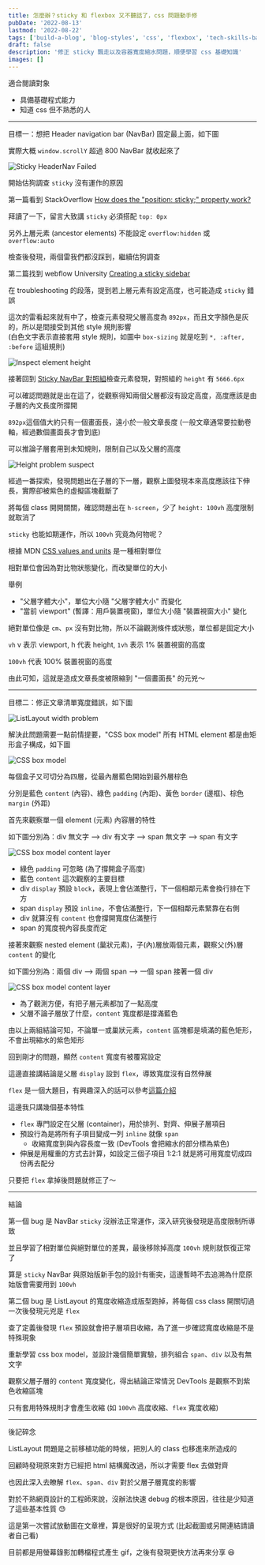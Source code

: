 ```yaml
---
title: 怎麼辦？sticky 和 flexbox 又不聽話了，css 問題動手修
pubDate: '2022-08-13'
lastmod: '2022-08-22'
tags: ['build-a-blog', 'blog-styles', 'css', 'flexbox', 'tech-skills-basic']
draft: false
description: '修正 sticky 飄走以及容器寬度縮水問題，順便學習 css 基礎知識'
images: []
---
```


適合閱讀對象

- 具備基礎程式能力
- 知道 css 但不熟悉的人

---

目標一：想把 Header navigation bar (NavBar) 固定最上面，如下圖

<ImageWithCap
   alt="Sticky HeaderNav"
   src="https://i.imgur.com/GHJz9Il.gif"
   cap="Image from [Thang Huu Vu](https://www.thvu.dev/blog/rebuild-bakia-prisma)"
   width="692"
   height="453"
   />

實際大概 `window.scrollY` 超過 800 NavBar 就收起來了

![Sticky HeaderNav Failed](https://i.imgur.com/cUuqebW.gif)

開始估狗調查 `sticky` 沒有運作的原因

第一篇看到 StackOverflow [How does the "position: sticky;" property work?](https://stackoverflow.com/questions/43707076/how-does-the-position-sticky-property-work)

拜讀了一下，留言大致講 `sticky` 必須搭配 `top: 0px`

另外上層元素 (ancestor elements) 不能設定 `overflow:hidden` 或 `overflow:auto`

檢查後發現，兩個雷我們都沒踩到，繼續估狗調查

第二篇找到 webflow University [Creating a sticky sidebar](https://university.webflow.com/lesson/create-a-sticky-sidebar#troubleshooting-position-sticky)

在 troubleshooting 的段落，提到若上層元素有設定高度，也可能造成 `sticky` 錯誤

這次的雷看起來就有中了，檢查元素發現父層高度為 `892px`，而且文字顏色是灰的，所以是間接受到其他 style 規則影響  
(白色文字表示直接套用 style 規則，如圖中 `box-sizing` 就是吃到 `*, :after, :before` 這組規則)

![Inspect element height](@/assets/images/2022/inspect-element-height.png)

接著回到 [Sticky NavBar 對照組](https://www.thvu.dev/blog/rebuild-bakia-prisma)檢查元素發現，對照組的 `height` 有 `5666.6px`

可以確認問題就是出在這了，從觀察得知兩個父層都沒有設定高度，高度應該是由子層的內文長度所撐開

`892px`這個值大約只有一個畫面長，遠小於一般文章長度 (一般文章通常要拉動卷軸，經過數個畫面長才會到底)

可以推論子層套用到未知規則，限制自己以及父層的高度

![Height problem suspect](https://i.imgur.com/cUuqebW.gif)

經過一番探索，發現問題出在子層的下一層，觀察上圖發現本來高度應該往下伸長，實際卻被紫色的虛擬區塊截斷了

將每個 class 開開關關，確認問題出在 `h-screen`，少了 `height: 100vh` 高度限制就取消了

`sticky` 也能如期運作，所以 `100vh` 究竟為何物呢？

根據 MDN [CSS values and units](https://developer.mozilla.org/en-US/docs/Learn/CSS/Building_blocks/Values_and_units#numbers_lengths_and_percentages) 是一種相對單位

相對單位會因為對比物狀態變化，而改變單位的大小

舉例
- "父層字體大小"，單位大小隨 "父層字體大小" 而變化
- "當前 viewport" (暫譯：用戶裝置視窗)，單位大小隨 "裝置視窗大小" 變化

絕對單位像是 `cm`、`px` 沒有對比物，所以不論觀測條件或狀態，單位都是固定大小

`vh` v 表示 viewport, h 代表 height, `1vh` 表示 1% 裝置視窗的高度

`100vh` 代表 100% 裝置視窗的高度

由此可知，這就是造成文章長度被限縮到 "一個畫面長" 的元兇～

---

目標二：修正文章清單寬度錯誤，如下圖

![ListLayout width problem](@/assets/images/2022/listlayout-width-problem.png)

解決此問題需要一點前情提要，"CSS box model" 所有 HTML element 都是由矩形盒子構成，如下圖

![CSS box model](@/assets/images/2022/css-box-model.png)

每個盒子又可切分為四層，從最內層藍色開始到最外層棕色

分別是藍色 `content` (內容)、綠色 `padding` (內距)、黃色 `border` (邊框)、棕色 `margin` (外距)

首先來觀察單一個 element (元素) 內容層的特性

如下圖分別為：div 無文字 --> div 有文字 --> span 無文字 --> span 有文字

![CSS box model content layer](https://i.imgur.com/AwTJpw7.gif)

- 綠色 `padding` 可忽略 (為了撐開盒子高度)
- 藍色 `content` 這次觀察的主要目標
- div `display` 預設 `block`，表現上會佔滿整行，下一個相鄰元素會換行排在下方
- span `display` 預設 `inline`，不會佔滿整行，下一個相鄰元素緊靠在右側
- div 就算沒有 `content` 也會撐開寬度佔滿整行
- span 的寬度視內容長度而定

接著來觀察 nested element (巢狀元素)，子(內)層放兩個元素，觀察父(外)層 `content` 的變化

如下圖分別為：兩個 div --> 兩個 span --> 一個 span 接著一個 div

![CSS box model content layer](https://i.imgur.com/ewYgQ0R.gif)

- 為了觀測方便，有把子層元素都加了一點高度
- 父層不論子層放了什麼，`content` 寬度都是撐滿藍色

由以上兩組結論可知，不論單一或巢狀元素，`content` 區塊都是填滿的藍色矩形，不會出現縮水的紫色矩形

回到剛才的問題，顯然 `content` 寬度有被覆寫設定

這邊直接講結論是父層 `display` 設到 `flex`，導致寬度沒有自然伸展

`flex` 是一個大題目，有興趣深入的話可以參考[這篇介紹](https://ithelp.ithome.com.tw/articles/10267398)

這邊我只講幾個基本特性
- `flex` 專門設定在父層 (container)，用於排列、對齊、伸展子層項目
- 預設行為是將所有子項目變成一列 `inline` 就像 `span`
   - 收縮寬度到與內容長度一致 (DevTools 會把縮水的部分標為紫色)
- 伸展是用權重的方式去計算，如設定三個子項目 1:2:1 就是將可用寬度切成四份再去配分

只要把 `flex` 拿掉後問題就修正了～

---

結論

第一個 bug 是 NavBar `sticky` 沒辦法正常運作，深入研究後發現是高度限制所導致

並且學習了相對單位與絕對單位的差異，最後移除掉高度 `100vh` 規則就恢復正常了

算是 `sticky` NavBar 與原始版新手包的設計有衝突，這邊暫時不去追溯為什麼原始版會需要用到 `100vh`

第二個 bug 是 ListLayout 的寬度收縮造成版型跑掉，將每個 css class 開關切過一次後發現元兇是 `flex`

查了定義後發現 `flex` 預設就會把子層項目收縮，為了進一步確認寬度收縮是不是特殊現象

重新學習 css box model，並設計幾個簡單實驗，排列組合 `span`、`div` 以及有無文字

觀察父層子層的 `content` 寬度變化，得出結論正常情況 DevTools 是觀察不到紫色收縮區塊

只有套用特殊規則才會產生收縮 (如 `100vh` 高度收縮、`flex` 寬度收縮)

---

後記碎念

ListLayout 問題是之前移植功能的時候，把別人的 class 也移進來所造成的

回顧時發現原來對方已經把 html 結構魔改過，所以才需要 flex 去做對齊

也因此深入去瞭解 `flex`、`span`、`div` 對於父層子層寬度的影響

對於不熟網頁設計的工程師來說，沒辦法快速 debug 的根本原因，往往是少知道了這些基本性質 😓

這是第一次嘗試放動圖在文章裡，算是很好的呈現方式 (比起截圖或另開連結請讀者自己看)

目前都是用螢幕錄影加轉檔程式產生 gif，之後有發現更快方法再來分享 😆